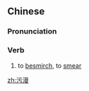 ==Chinese==
{{zh-forms|t2=汙漫}}

===Pronunciation===
{{zh-pron
|m=wūmàn
|c=wu1 maan6
|cat=v
}}

===Verb===
{{zh-verb}}

# to [[besmirch]], to [[smear]]

[[zh:污漫]]